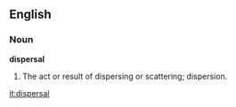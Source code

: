 ==English==

===Noun===

'''dispersal'''

#The act or result of dispersing or scattering; dispersion.

[[it:dispersal]]